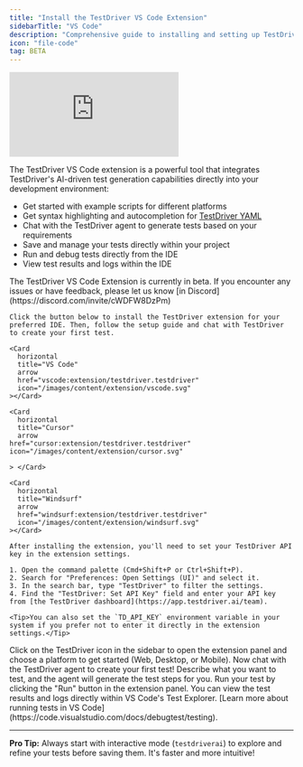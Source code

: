 ```yaml
---
title: "Install the TestDriver VS Code Extension"
sidebarTitle: "VS Code"
description: "Comprehensive guide to installing and setting up TestDriver for VS Code"
icon: "file-code"
tag: BETA
---
```


<iframe
  className="w-full aspect-video rounded-xl"
  src="https://www.youtube.com/embed/dell_2tI6nc"
  title="YouTube video player"
  frameBorder="0"
  allow="accelerometer; autoplay; clipboard-write; encrypted-media; gyroscope; picture-in-picture"
  allowFullScreen
></iframe>

The TestDriver VS Code extension is a powerful tool that integrates TestDriver's AI-driven test generation capabilities directly into your development environment:

- Get started with example scripts for different platforms
- Get syntax highlighting and autocompletion for [TestDriver YAML](/getting-started/editing)
- Chat with the TestDriver agent to generate tests based on your requirements
- Save and manage your tests directly within your project
- Run and debug tests directly from the IDE
- View test results and logs within the IDE

<Tip>
  The TestDriver VS Code Extension is currently in beta. If you encounter any
  issues or have feedback, please let us know [in
  Discord](https://discord.com/invite/cWDFW8DzPm)
</Tip>

<Steps>
  <Step title="Install the VS Code Extension">
    
    Click the button below to install the TestDriver extension for your preferred IDE. Then, follow the setup guide and chat with TestDriver to create your first test.

    <Card
      horizontal
      title="VS Code"
      arrow
      href="vscode:extension/testdriver.testdriver"
      icon="/images/content/extension/vscode.svg"
    ></Card>

    <Card
      horizontal
      title="Cursor"
      arrow
    href="cursor:extension/testdriver.testdriver"
    icon="/images/content/extension/cursor.svg"

    > </Card>

    <Card
      horizontal
      title="Windsurf"
      arrow
      href="windsurf:extension/testdriver.testdriver"
      icon="/images/content/extension/windsurf.svg"
    ></Card>

  </Step>
  <Step title="Set Your TestDriver API Key">
    
    After installing the extension, you'll need to set your TestDriver API key in the extension settings.

    1. Open the command palette (Cmd+Shift+P or Ctrl+Shift+P).
    2. Search for "Preferences: Open Settings (UI)" and select it.
    3. In the search bar, type "TestDriver" to filter the settings.
    4. Find the "TestDriver: Set API Key" field and enter your API key from [the TestDriver dashboard](https://app.testdriver.ai/team).

    <Tip>You can also set the `TD_API_KEY` environment variable in your system if you prefer not to enter it directly in the extension settings.</Tip>

  </Step>
  <Step title="Choose a Platform">
    Click on the TestDriver icon in the sidebar to open the extension panel and choose a platform to get started (Web, Desktop, or Mobile).
  </Step>
  <Step title="Create Your First Test">
    Now chat with the TestDriver agent to create your first test! Describe what you want to test, and the agent will generate the test steps for you.
  </Step>
  <Step title="Run your test">
    Run your test by clicking the "Run" button in the extension panel. You can view the test results and logs directly within VS Code's Test Explorer. [Learn more about running tests in VS Code](https://code.visualstudio.com/docs/debugtest/testing). 
  </Step>
</Steps>

---

**Pro Tip:** Always start with interactive mode (`testdriverai`) to explore and refine your tests before saving them. It's faster and more intuitive\!
